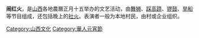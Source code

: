 {{节日小作品}}
{{unreferenced|time=2016-02-22T04:30:30+00:00}}
'''闹红火'''，是[[山西|山西]]各地農曆正月十五举办的文艺活动，由[[舞狮|舞狮]]、[[踩高跷|踩高跷]]、[[锣鼓|锣鼓]]、[[旱船|旱船]]等节目组成，还包括晚上的[[社火|社火]]。表演者一般为本地村民，由村或企业组织。

[[Category:山西文化|Category:山西文化]]
[[Category:華人元宵節|Category:華人元宵節]]